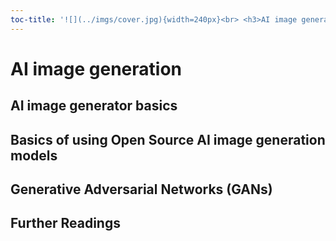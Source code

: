 ```yaml
---
toc-title: '![](../imgs/cover.jpg){width=240px}<br> <h3>AI image generation</h3>'
---
```


# AI image generation

## AI image generator basics

## Basics of using Open Source AI image generation models

## Generative Adversarial Networks (GANs)

## Further Readings


